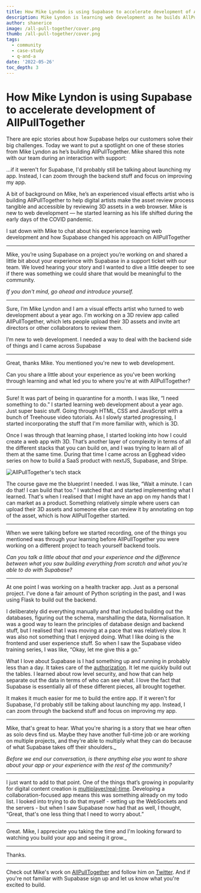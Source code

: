 ```yaml
---
title: How Mike Lyndon is using Supabase to accelerate development of AllPullTogether
description: Mike Lyndon is learning web development as he builds AllPullTogether, and Supabase is helping him accelerate what he can accomplish.
author: shanerice
image: /all-pull-together/cover.png
thumb: /all-pull-together/cover.png
tags:
  - community
  - case-study
  - q-and-a
date: '2022-05-26'
toc_depth: 3
---
```


# How Mike Lyndon is using Supabase to accelerate development of AllPullTogether

There are epic stories about how Supabase helps our customers solve their big challenges. Today we want to put a spotlight on one of these stories from Mike Lyndon as he’s building AllPullTogether. Mike shared this note with our team during an interaction with support:

<Quote img="allpulltogether-mike-lyndon.png" caption="Mike Lyndon  - Creator of AllPullTogether">
  …if it weren't for Supabase, I'd probably still be talking about launching my app. Instead, I can
  zoom through the backend stuff and focus on improving my app.
</Quote>

A bit of background on Mike, he’s an experienced visual effects artist who is building AllPullTogether to help digital artists make the asset review process tangible and accessible by reviewing 3D assets in a web browser. Mike is new to web development — he started learning as his life shifted during the early days of the COVID pandemic.

I sat down with Mike to chat about his experience learning web development and how Supabase changed his approach on AllPullTogether

---

<Avatar img="shane-rice.png" caption="Shane" />

Mike, you’re using Supabase on a project you’re working on and shared a little bit about your experience
with Supabase in a support ticket with our team. We loved hearing your story and I wanted to dive a little
deeper to see if there was something we could share that would be meaningful to the community.

_If you don't mind, go ahead and introduce yourself._

---

<Avatar img="allpulltogether-mike-lyndon.png" caption="Mike" />

Sure, I’m Mike Lyndon and I am a visual effects artist who turned to web development about a year ago.
I'm working on a 3D review app called AllPullTogether, which lets people upload their 3D assets and invite
art directors or other collaborators to review them.

I’m new to web development. I needed a way to deal with the backend side of things and I came across Supabase

---

<Avatar img="shane-rice.png" caption="Shane" />

Great, thanks Mike. You mentioned you're new to web development.

Can you share a little about your experience
as you've been working through learning and what led you to where you're at with AllPullTogether?

---

<Avatar img="allpulltogether-mike-lyndon.png" caption="Mike" />

Sure! It was part of being in quarantine for a month. I was like, “I need something to do.” I started
learning web development about a year ago. Just super basic stuff. Going through HTML, CSS and JavaScript
with a bunch of Treehouse video tutorials. As I slowly started progressing, I started incorporating the
stuff that I'm more familiar with, which is 3D.

Once I was through that learning phase, I started looking into how I could create a web app with 3D. That’s another layer of complexity in terms of all the different stacks that you can build on, and I was trying to learn all of them at the same time. During that time I came across an Egghead video series on how to build a SaaS product with nextJS, Supabase, and Stripe.

![AllPullTogether's tech stack](/images/blog/all-pull-together/all-pull-together-tech-stack.png)

The course gave me the blueprint I needed. I was like, “Wait a minute. I can do that! I can build that too.” I watched that and started implementing what I learned. That's when I realised that I might have an app on my hands that I can market as a product. Something relatively simple where users can upload their 3D assets and someone else can review it by annotating on top of the asset, which is how AllPullTogether started.

---

<Avatar img="shane-rice.png" caption="Shane" />

When we were talking before we started recording, one of the things you mentioned was through your learning
before AllPullTogether you were working on a different project to teach yourself backend tools.

_Can you talk a little about that and your experience and the difference between what you saw building everything from scratch and what you're able to do with Supabase?_

---

<Avatar img="allpulltogether-mike-lyndon.png" caption="Mike" />

At one point I was working on a health tracker app. Just as a personal project. I've done a fair amount
of Python scripting in the past, and I was using Flask to build out the backend.

I deliberately did everything manually and that included building out the databases, figuring out the schema, marshalling the data, Normalisation. It was a good way to learn the principles of database design and backend stuff, but I realised that I was moving at a pace that was relatively slow. It was also not something that I enjoyed doing. What I like doing is the frontend and user experience stuff. So when I saw the Supabase video training series, I was like, “Okay, let me give this a go.”

What I love about Supabase is I had something up and running in probably less than a day. It takes care of the [authorization](/auth). It let me quickly build out the tables. I learned about row level security, and how that can help separate out the data in terms of who can see what. I love the fact that Supabase is essentially all of these different pieces, all brought together.

It makes it much easier for me to build the entire app. If it weren't for Supabase, I'd probably still be talking about launching my app. Instead, I can zoom through the backend stuff and focus on improving my app.

---

<Avatar img="shane-rice.png" caption="Shane" />

Mike, that's great to hear. What you're sharing is a story that we hear often as solo devs find us. Maybe
they have another full-time job or are working on multiple projects, and they're able to multiply what
they can do because of what Supabase takes off their shoulders.\_

_Before we end our conversation, is there anything else you want to share about your app or your experience with the rest of the community?_

---

<Avatar img="allpulltogether-mike-lyndon.png" caption="Mike" />

I just want to add to that point. One of the things that’s growing in popularity for digital content creation is [multiplayer/real-time](https://multiplayer.dev/).
Developing a collaboration-focused app means this was something already on my todo list. I looked into
trying to do that myself - setting up the WebSockets and the servers - but when I saw Supabase now had
that as well, I thought, “Great, that's one less thing that I need to worry about.”

---

<Avatar img="shane-rice.png" caption="Shane" />

Great. Mike, I appreciate you taking the time and I'm looking forward to watching you build your app
and seeing it grow.\_

---

<Avatar img="allpulltogether-mike-lyndon.png" caption="Mike" />

Thanks.

---

Check out Mike's work on [AllPullTogether](https://we.allpulltogether.online) and follow him on [Twitter](https://twitter.com/mike_lyndon). And if you're not familiar with Supabase sign up and let us know what you're excited to build.
